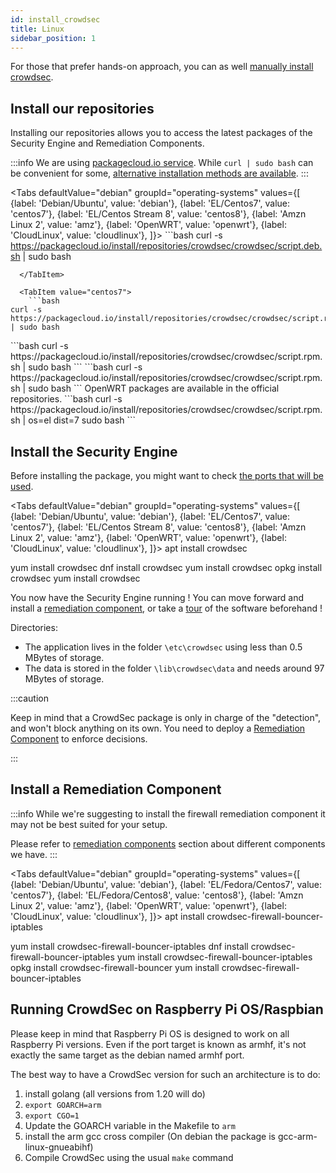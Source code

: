 ```yaml
---
id: install_crowdsec
title: Linux
sidebar_position: 1
---
```



For those that prefer hands-on approach, you can as well [manually install crowdsec](/getting_started/install_source.mdx).

## Install our repositories

Installing our repositories allows you to access the latest packages of the Security Engine and Remediation Components.

:::info
We are using [packagecloud.io service](https://packagecloud.io/crowdsec/crowdsec/).
While `curl | sudo bash` can be convenient for some, [alternative installation methods are available](https://packagecloud.io/crowdsec/crowdsec/install#manual).
:::

<Tabs
  defaultValue="debian"
  groupId="operating-systems"
  values={[
    {label: 'Debian/Ubuntu', value: 'debian'},
    {label: 'EL/Centos7', value: 'centos7'},
    {label: 'EL/Centos Stream 8', value: 'centos8'},
    {label: 'Amzn Linux 2', value: 'amz'},
    {label: 'OpenWRT', value: 'openwrt'},
    {label: 'CloudLinux', value: 'cloudlinux'},
  ]}>
  <TabItem value="debian">
    ```bash
curl -s https://packagecloud.io/install/repositories/crowdsec/crowdsec/script.deb.sh | sudo bash
```
  </TabItem>
  
  <TabItem value="centos7">
    ```bash
curl -s https://packagecloud.io/install/repositories/crowdsec/crowdsec/script.rpm.sh | sudo bash
```
  </TabItem>

  <TabItem value="centos8">
    ```bash
curl -s https://packagecloud.io/install/repositories/crowdsec/crowdsec/script.rpm.sh | sudo bash
```
  </TabItem>

  <TabItem value="amz">
    ```bash
curl -s https://packagecloud.io/install/repositories/crowdsec/crowdsec/script.rpm.sh | sudo bash
```
  </TabItem>

  <TabItem value="openwrt">
    OpenWRT packages are available in the official repositories.
  </TabItem>

  <TabItem value="cloudlinux">
    ```bash
curl -s https://packagecloud.io/install/repositories/crowdsec/crowdsec/script.rpm.sh | os=el dist=7 sudo bash
```
  </TabItem>
</Tabs>



## Install the Security Engine

Before installing the package, you might want to check [the ports that will be used](/docs/next/configuration/network_management).

<Tabs
  defaultValue="debian"
  groupId="operating-systems"
  values={[
    {label: 'Debian/Ubuntu', value: 'debian'},
    {label: 'EL/Centos7', value: 'centos7'},
    {label: 'EL/Centos Stream 8', value: 'centos8'},
    {label: 'Amzn Linux 2', value: 'amz'},
    {label: 'OpenWRT', value: 'openwrt'},
    {label: 'CloudLinux', value: 'cloudlinux'},
  ]}>
  <TabItem value="debian">
    <CodeBlock className="language-bash">apt install crowdsec</CodeBlock>
  </TabItem>
  
  <TabItem value="centos7">
    <CodeBlock className="language-bash">yum install crowdsec</CodeBlock>
  </TabItem>

  <TabItem value="centos8">
    <CodeBlock className="language-bash">dnf install crowdsec</CodeBlock>
  </TabItem>

  <TabItem value="amz">
    <CodeBlock className="language-bash">yum install crowdsec</CodeBlock>
  </TabItem>

  <TabItem value="openwrt">
    <CodeBlock className="language-bash">opkg install crowdsec</CodeBlock>
  </TabItem>

  <TabItem value="cloudlinux">
    <CodeBlock className="language-bash">yum install crowdsec</CodeBlock>
  </TabItem>
</Tabs>

<!-- TBD : fix links -->

You now have the Security Engine running ! You can move forward and install a [remediation component](/u/bouncers/intro), or take a [tour](/getting_started/crowdsec_tour.md) of the software beforehand !

Directories:

* The application lives in the folder `\etc\crowdsec` using less than 0.5 MBytes of storage.
* The data is stored in the folder `\lib\crowdsec\data` and needs around 97 MBytes of storage.

:::caution

Keep in mind that a CrowdSec package is only in charge of the "detection", and won't block anything on its own.
You need to deploy a [Remediation Component](/u/bouncers/intro) to enforce decisions.

:::


## Install a Remediation Component

:::info
While we're suggesting to install the firewall remediation component it may not be best suited for your setup.

Please refer to [remediation components](/u/bouncers/intro) section about different components we have.
:::

<Tabs
  defaultValue="debian"
  groupId="operating-systems"
  values={[
    {label: 'Debian/Ubuntu', value: 'debian'},
    {label: 'EL/Fedora/Centos7', value: 'centos7'},
    {label: 'EL/Fedora/Centos8', value: 'centos8'},
    {label: 'Amzn Linux 2', value: 'amz'},
    {label: 'OpenWRT', value: 'openwrt'},
    {label: 'CloudLinux', value: 'cloudlinux'},
  ]}>
  <TabItem value="debian">
    <CodeBlock className="language-bash">apt install crowdsec-firewall-bouncer-iptables</CodeBlock>
  </TabItem>
  
  <TabItem value="centos7">
      <CodeBlock className="language-bash">yum install crowdsec-firewall-bouncer-iptables</CodeBlock>
  </TabItem>
  <TabItem value="centos8">
    <CodeBlock className="language-bash">dnf install crowdsec-firewall-bouncer-iptables</CodeBlock>
  </TabItem>
  <TabItem value="amz">
    <CodeBlock className="language-bash">yum install crowdsec-firewall-bouncer-iptables</CodeBlock>
  </TabItem>
  <TabItem value="openwrt">
    <CodeBlock className="language-bash">opkg install crowdsec-firewall-bouncer</CodeBlock>
  </TabItem>
  <TabItem value="cloudlinux">
      <CodeBlock className="language-bash">yum install crowdsec-firewall-bouncer-iptables</CodeBlock>
  </TabItem>
</Tabs>


## Running CrowdSec on Raspberry Pi OS/Raspbian 

Please keep in mind that Raspberry Pi OS is designed to work on all
Raspberry Pi versions. Even if the port target is known as armhf, it's
not exactly the same target as the debian named armhf port.

The best way to have a CrowdSec version for such an architecture is to
do:

1. install golang (all versions from 1.20 will do)
2. `export GOARCH=arm`
3. `export CGO=1`
4. Update the GOARCH variable in the Makefile to `arm`
5. install the arm gcc cross compiler (On debian the package is gcc-arm-linux-gnueabihf)
6. Compile CrowdSec using the usual `make` command

